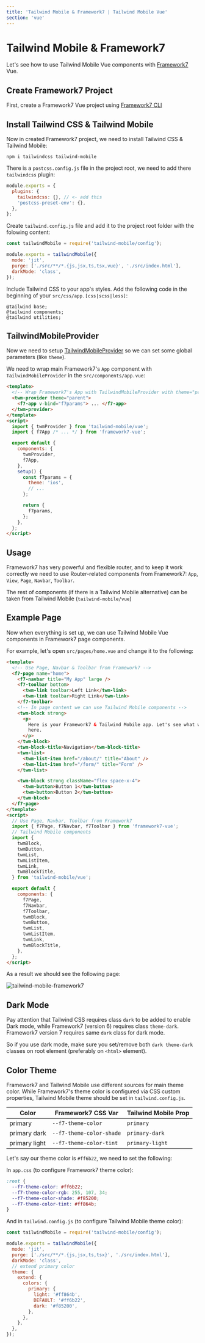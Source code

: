```yaml
---
title: 'Tailwind Mobile & Framework7 | Tailwind Mobile Vue'
section: 'vue'
---
```


# Tailwind Mobile & Framework7

Let's see how to use Tailwind Mobile Vue components with [Framework7](https://framework7.io) Vue.

## Create Framework7 Project

First, create a Framework7 Vue project using [Framework7 CLI](https://framework7.io/cli)

## Install Tailwind CSS & Tailwind Mobile

Now in created Framework7 project, we need to install Tailwind CSS & Tailwind Mobile:

```
npm i tailwindcss tailwind-mobile
```

There is a `postcss.config.js` file in the project root, we need to add there `tailwindcss` plugin:

```js
module.exports = {
  plugins: {
    tailwindcss: {}, // <- add this
    'postcss-preset-env': {},
  },
};
```

Create `tailwind.config.js` file and add it to the project root folder with the folowing content:

```js
const tailwindMobile = require('tailwind-mobile/config');

module.exports = tailwindMobile({
  mode: 'jit',
  purge: ['./src/**/*.{js,jsx,ts,tsx,vue}', './src/index.html'],
  darkMode: 'class',
});
```

Include Tailwind CSS to your app's styles. Add the following code in the beginning of your `src/css/app.[css|scss|less]`:

```
@tailwind base;
@tailwind components;
@tailwind utilities;
```

## TailwindMobileProvider

Now we need to setup [TailwindMobileProvider](/vue/tailwind-mobile-provider) so we can set some global parameters (like `theme`).

We need to wrap main Framework7's `App` component with `TailwindMobileProvider` in the `src/components/app.vue`:

```html
<template>
  <!-- Wrap Framework7's App with TailwindMobileProvider with theme="parent" -->
  <twm-provider theme="parent">
    <f7-app v-bind="f7params"> ... </f7-app>
  </twm-provider>
</template>
<script>
  import { twmProvider } from 'tailwind-mobile/vue';
  import { f7App /* ... */ } from 'framework7-vue';

  export default {
    components: {
      twmProvider,
      f7App,
    },
    setup() {
      const f7params = {
        theme: 'ios',
        // ...
      };

      return {
        f7params,
      };
    },
  };
</script>
```

## Usage

Framework7 has very powerful and flexible router, and to keep it work correctly we need to use Router-related components from Framework7: `App`, `View`, `Page`, `Navbar`, `Toolbar`.

The rest of components (if there is a Tailwind Mobile alternative) can be taken from Tailwind Mobile (`tailwind-mobile/vue`)

## Example Page

Now when everything is set up, we can use Tailwind Mobile Vue components in Framework7 page components.

For example, let's open `src/pages/home.vue` and change it to the following:

```html
<template>
  <!-- Use Page, Navbar & Toolbar from Framework7 -->
  <f7-page name="home">
    <f7-navbar title="My App" large />
    <f7-toolbar bottom>
      <twm-link toolbar>Left Link</twm-link>
      <twm-link toolbar>Right Link</twm-link>
    </f7-toolbar>
    <!-- In page content we can use Tailwind Mobile components -->
    <twm-block strong>
      <p>
        Here is your Framework7 & Tailwind Mobile app. Let's see what we have
        here.
      </p>
    </twm-block>
    <twm-block-title>Navigation</twm-block-title>
    <twm-list>
      <twm-list-item href="/about/" title="About" />
      <twm-list-item href="/form/" title="Form" />
    </twm-list>

    <twm-block strong className="flex space-x-4">
      <twm-button>Button 1</twm-button>
      <twm-button>Button 2</twm-button>
    </twm-block>
  </f7-page>
</template>
<script>
  // Use Page, Navbar, Toolbar from Framework7
  import { f7Page, f7Navbar, f7Toolbar } from 'framework7-vue';
  // Tailwind Mobile components
  import {
    twmBlock,
    twmButton,
    twmList,
    twmListItem,
    twmLink,
    twmBlockTitle,
  } from 'tailwind-mobile/vue';

  export default {
    components: {
      f7Page,
      f7Navbar,
      f7Toolbar,
      twmBlock,
      twmButton,
      twmList,
      twmListItem,
      twmLink,
      twmBlockTitle,
    },
  };
</script>
```

As a result we should see the following page:

<img
  className="max-w-[375px] w-full border border-black border-opacity-10 rounded-lg"
  src="/images/docs/twm-framework7.png"
  alt="tailwind-mobile-framework7"
/>

## Dark Mode

Pay attention that Tailwind CSS requires class `dark` to be added to enable Dark mode, while Framework7 (version 6) requires class `theme-dark`. Framework7 version 7 requires same `dark` class for dark mode.

So if you use dark mode, make sure you set/remove both `dark theme-dark` classes on root element (preferably on `<html>` element).

## Color Theme

Framework7 and Tailwind Mobile use different sources for main theme color. While Framework7's theme color is configured via CSS custom properties, Tailwind Mobile theme should be set in `tailwind.config.js`.

| Color         | Framework7 CSS Var       | Tailwind Mobile Prop |
| ------------- | ------------------------ | -------------------- |
| primary       | `--f7-theme-color`       | `primary`            |
| primary dark  | `--f7-theme-color-shade` | `primary-dark`       |
| primary light | `--f7-theme-color-tint`  | `primary-light`      |

Let's say our theme color is <span className="inline-block h-[1em] w-[1em] bg-[#ff6b22] align-middle" /> `#ff6b22`, we need to set the following:

In `app.css` (to configure Framework7 theme color):

```css
:root {
  --f7-theme-color: #ff6b22;
  --f7-theme-color-rgb: 255, 107, 34;
  --f7-theme-color-shade: #f85200;
  --f7-theme-color-tint: #ff864b;
}
```

And in `tailwind.config.js` (to configure Tailwind Mobile theme color):

```js
const tailwindMobile = require('tailwind-mobile/config');

module.exports = tailwindMobile({
  mode: 'jit',
  purge: ['./src/**/*.{js,jsx,ts,tsx}', './src/index.html'],
  darkMode: 'class',
  // extend primary color
  theme: {
    extend: {
      colors: {
        primary: {
          light: '#ff864b',
          DEFAULT: '#ff6b22',
          dark: '#f85200',
        },
      },
    },
  },
});
```

